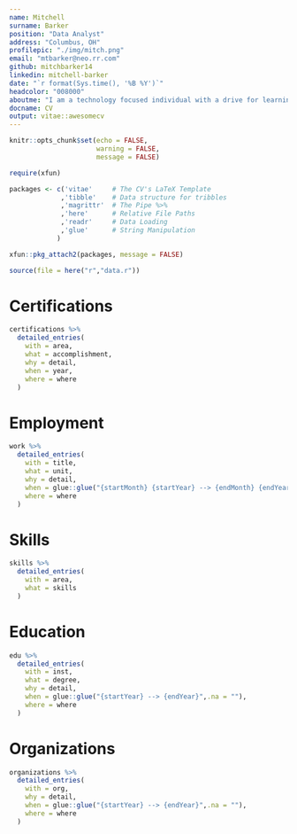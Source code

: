 ---
name: Mitchell
surname: Barker
position: "Data Analyst"
address: "Columbus, OH"
profilepic: "./img/mitch.png"
email: "mtbarker@neo.rr.com"
github: mitchbarker14
linkedin: mitchell-barker
date: "`r format(Sys.time(), '%B %Y')`"
headcolor: "008000"
aboutme: "I am a technology focused individual with a drive for learning - I have been working with computers since I was 4 years old! I have a passion for working with data, and seeing what lies beneath its surface. I am always excited to showcase my diverse set of skills in a professional capacity."
docname: CV
output: vitae::awesomecv
---

```{r setup, include=FALSE}
knitr::opts_chunk$set(echo = FALSE,
                      warning = FALSE,
                      message = FALSE)

require(xfun)

packages <- c('vitae'     # The CV's LaTeX Template
             ,'tibble'    # Data structure for tribbles
             ,'magrittr'  # The Pipe %>%
             ,'here'      # Relative File Paths
             ,'readr'     # Data Loading
             ,'glue'      # String Manipulation
            )

xfun::pkg_attach2(packages, message = FALSE)

source(file = here("r","data.r"))

```

# Certifications

```{r CERTIFICATIONS}

certifications %>%
  detailed_entries(
    with = area,
    what = accomplishment,
    why = detail,
    when = year,
    where = where
  )

```

# Employment

```{r EMPLOYMENT}

work %>%
  detailed_entries(
    with = title,
    what = unit,
    why = detail,
    when = glue::glue("{startMonth} {startYear} --> {endMonth} {endYear}",.na = ""),
    where = where
  )

```

# Skills

```{r SKILLS}

skills %>%
  detailed_entries(
    with = area,
    what = skills
  )

```

\pagebreak

# Education

```{r EDUCATION}

edu %>%
  detailed_entries(
    with = inst,
    what = degree,
    why = detail,
    when = glue::glue("{startYear} --> {endYear}",.na = ""),
    where = where
  )

```


# Organizations

```{r HONORS}

organizations %>%
  detailed_entries(
    with = org,
    why = detail,
    when = glue::glue("{startYear} --> {endYear}",.na = ""),
    where = where
  )

```

